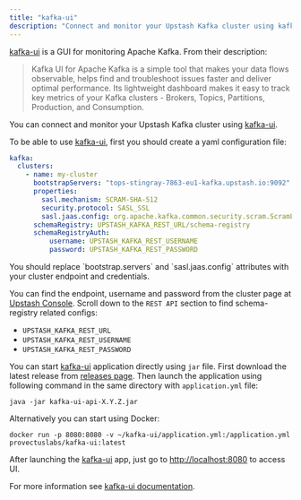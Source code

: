 ```yaml
---
title: "kafka-ui"
description: "Connect and monitor your Upstash Kafka cluster using kafka-ui."
---
```


[kafka-ui](https://github.com/provectus/kafka-ui) is a GUI for monitoring Apache
Kafka. From their description:

> Kafka UI for Apache Kafka is a simple tool that makes your data flows
> observable, helps find and troubleshoot issues faster and deliver optimal
> performance. Its lightweight dashboard makes it easy to track key metrics of
> your Kafka clusters - Brokers, Topics, Partitions, Production, and
> Consumption.

You can connect and monitor your Upstash Kafka cluster using
[kafka-ui](https://github.com/provectus/kafka-ui).

To be able to use [kafka-ui](https://github.com/provectus/kafka-ui), first you
should create a yaml configuration file:

```yaml
kafka:
  clusters:
    - name: my-cluster
      bootstrapServers: "tops-stingray-7863-eu1-kafka.upstash.io:9092"
      properties:
        sasl.mechanism: SCRAM-SHA-512
        security.protocol: SASL_SSL
        sasl.jaas.config: org.apache.kafka.common.security.scram.ScramLoginModule required username="ZmlycG9iZXJtYW4ZHtSXVwmyJQ" password="J6ocnQfe25vUsI8AX-XxA==";
      schemaRegistry: UPSTASH_KAFKA_REST_URL/schema-registry
      schemaRegistryAuth:
          username: UPSTASH_KAFKA_REST_USERNAME
          password: UPSTASH_KAFKA_REST_PASSWORD
```

<Note>
  You should replace `bootstrap.servers` and `sasl.jaas.config` attributes with your cluster endpoint and credentials.

  You can find the endpoint, username and password from the cluster page at [Upstash Console](https://console.upstash.com).
  Scroll down to the `REST API` section to find schema-registry related configs:
  - `UPSTASH_KAFKA_REST_URL`
  - `UPSTASH_KAFKA_REST_USERNAME`
  - `UPSTASH_KAFKA_REST_PASSWORD`
</Note>

You can start [kafka-ui](https://github.com/provectus/kafka-ui) application
directly using `jar` file. First download the latest release from
[releases page](https://github.com/provectus/kafka-ui/releases). Then launch the
application using following command in the same directory with `application.yml`
file:

```shell
java -jar kafka-ui-api-X.Y.Z.jar
```

Alternatively you can start using Docker:

```shell
docker run -p 8080:8080 -v ~/kafka-ui/application.yml:/application.yml provectuslabs/kafka-ui:latest
```

After launching the [kafka-ui](https://github.com/provectus/kafka-ui) app, just
go to [http://localhost:8080](http://localhost:8080) to access UI.

For more information see
[kafka-ui documentation](https://github.com/provectus/kafka-ui/blob/master/README.md).

